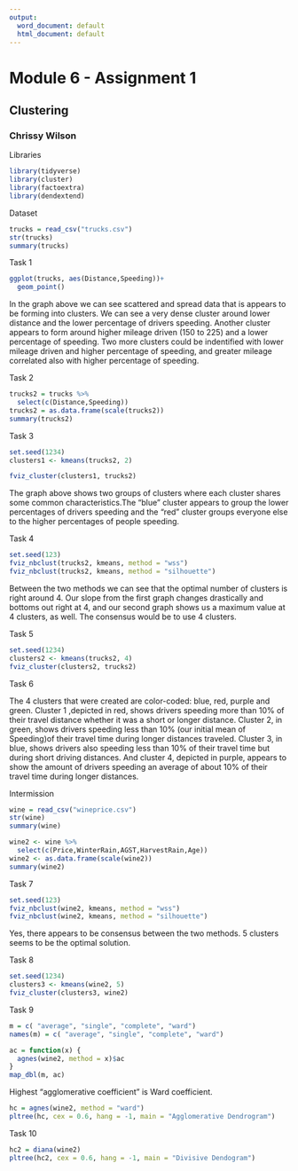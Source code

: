 ---
output:
  word_document: default
  html_document: default
---
# Module 6 - Assignment 1
## Clustering
### Chrissy Wilson

Libraries

```{r}
library(tidyverse)
library(cluster)
library(factoextra)
library(dendextend)
```

Dataset

```{r}
trucks = read_csv("trucks.csv")
str(trucks)
summary(trucks)
```

Task 1

```{r}
ggplot(trucks, aes(Distance,Speeding))+
  geom_point()
```

In the graph above we can see scattered and spread data that is appears to be forming into clusters. We can see a very dense cluster around lower distance and the lower percentage of drivers speeding. Another cluster appears to form around higher mileage driven (150 to 225) and a lower percentage of speeding. Two more clusters could be indentified with lower mileage driven and higher percentage of speeding, and greater mileage correlated also with higher percentage of speeding.

Task 2

```{r}
trucks2 = trucks %>% 
  select(c(Distance,Speeding))
trucks2 = as.data.frame(scale(trucks2))
summary(trucks2)
```

Task 3

```{r}
set.seed(1234)
clusters1 <- kmeans(trucks2, 2)
```
```{r}
fviz_cluster(clusters1, trucks2)
```

The graph above shows two groups of clusters where each cluster shares some common characteristics.The "blue" cluster appears to group the lower percentages of drivers speeding and the "red" cluster groups everyone else to the higher percentages of people speeding.

Task 4

```{r}
set.seed(123)
fviz_nbclust(trucks2, kmeans, method = "wss")
fviz_nbclust(trucks2, kmeans, method = "silhouette")
```

Between the two methods we can see that the optimal number of clusters is right around 4. Our slope from the first graph changes drastically and bottoms out right at 4, and our second graph shows us a maximum value at 4 clusters, as well. The consensus would be to use 4 clusters.

Task 5

```{r}
set.seed(1234)
clusters2 <- kmeans(trucks2, 4)
fviz_cluster(clusters2, trucks2)
```

Task 6

The 4 clusters that were created are color-coded: blue, red, purple and green. Cluster 1 ,depicted in red, shows drivers speeding more than 10% of their travel distance whether it was a short or longer distance. Cluster 2, in green, shows drivers speeding less than 10% (our initial mean of Speeding)of their travel time during longer distances traveled. Cluster 3, in blue, shows drivers also speeding less than 10% of their travel time but during short driving distances. And cluster 4, depicted in purple, appears to show the amount of drivers speeding an average of about 10% of their travel time during longer distances.

Intermission

```{r}
wine = read_csv("wineprice.csv")
str(wine)
summary(wine)
```

```{r}
wine2 <- wine %>%
  select(c(Price,WinterRain,AGST,HarvestRain,Age))
wine2 <- as.data.frame(scale(wine2))
summary(wine2)
```

Task 7

```{r}
set.seed(123)
fviz_nbclust(wine2, kmeans, method = "wss")
fviz_nbclust(wine2, kmeans, method = "silhouette")
```

Yes, there appears to be consensus between the two methods. 5 clusters seems to be the optimal solution.


Task 8

```{r}
set.seed(1234)
clusters3 <- kmeans(wine2, 5)
fviz_cluster(clusters3, wine2)
```

Task 9

```{r}
m = c( "average", "single", "complete", "ward")
names(m) = c( "average", "single", "complete", "ward")

ac = function(x) {
  agnes(wine2, method = x)$ac
}
map_dbl(m, ac)
```

Highest "agglomerative coefficient" is Ward coefficient.

```{r}
hc = agnes(wine2, method = "ward") 
pltree(hc, cex = 0.6, hang = -1, main = "Agglomerative Dendrogram") 
```


Task 10

```{r}
hc2 = diana(wine2)
pltree(hc2, cex = 0.6, hang = -1, main = "Divisive Dendogram")
```